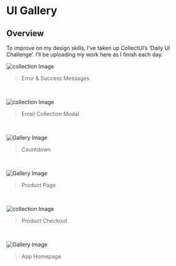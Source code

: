 # UI Gallery

## Overview

To improve on my design skills, I've taken up CollectUI’s ‘Daily UI Challenge’. I’ll be uploading my work here as I finish each day.

![collection Image](/ui/collection.jpg "title")
>Error & Success Messages
<br />

![collection Image](/ui/collection2.jpg "title")
> Email Collection Modal
<br />

![Gallery Image](/ui/gallery2.jpg "title")
>Countdown
<br />

![Gallery Image](/ui/gallery3.jpg "title")
>Product Page
<br />

![collection Image](/ui/collection3.jpg "title")
>Product Checkout
<br />

![Gallery Image](/ui/gallery1.jpg "title")
>App Homepage
<br />
